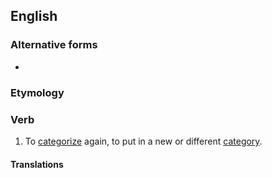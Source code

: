 ==English==

===Alternative forms===
* {{l|en|recategorise}}

===Etymology===
{{prefix|en|re|categorize}}

===Verb===
{{en-verb}}

# To [[categorize]] again, to put in a new or different [[category]].

====Translations====
{{trans-top|to categorize again}}
{{trans-mid}}
{{trans-bottom}}
